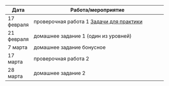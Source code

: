 Дата | Работа/мероприятие
-------- | ----------------------------------------------------------
17 февраля | проверочная работа 1 <a href="for_practice.pdf" title=> Задачи для практики</a>
21 февраля | домашнее задание 1 (один из уровней)
7 марта | домашнее задание бонусное 
17 марта | проверочная работа 2 
28 марта | домашнее задание 2



